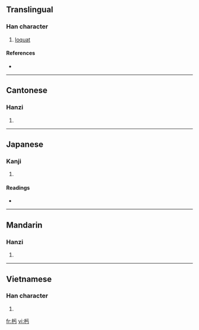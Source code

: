 ==Translingual==

===Han character===
{{Han char|rn=75|rad=木|as=03|sn=7|four=4192<sub>7</sub>|canj=木一一尸 (DMMS)}}

# [[loquat]]

====References====
* {{Han ref|kx=0511.020|dkj=14450|dj=0895.010|hdz=21156.140|uh=6747|ud=26439|bh=CAFE|bd=51966}}

----

==Cantonese==

===Hanzi===
{{yue-hanzi|jyut=|y=wu1}}

# {{defn|Cantonese}}

----

==Japanese==

===Kanji===
{{ja-kanji|grade=|rs=木03}}

# {{defn|Japanese}}

====Readings====
* {{ja-readings|on=[[お]] (o), [[う]] (u), [[こ]] (ko), [[ご]] (go)|kun=[[こて]] (kote), [[ぬる]] (nuru)}}

----

==Mandarin==

===Hanzi===
{{cmn-hanzi|pin=[[chà]] ([[cha4]]), [[wū]] ([[wu1]])|wg=ch'a<sup>4</sup>, wu<sup>1</sup>}}

# {{defn|Mandarin}}

----

==Vietnamese==

===Han character===
{{vi-hantu|[[ô]]}}

# {{defn|Vietnamese}}

[[fr:杇]]
[[vi:杇]]